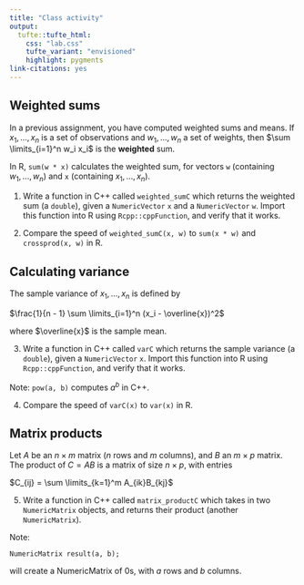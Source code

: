 ```yaml
---
title: "Class activity"
output: 
  tufte::tufte_html:
    css: "lab.css"
    tufte_variant: "envisioned"
    highlight: pygments
link-citations: yes
---
```


## Weighted sums

In a previous assignment, you have computed weighted sums and means. If $x_1,...,x_n$ is a set of observations and $w_1,...,w_n$ a set of weights, then $\sum \limits_{i=1}^n w_i x_i$ is the **weighted** sum.

In R, `sum(w * x)` calculates the weighted sum, for vectors `w` (containing $w_1,...,w_n$) and `x` (containing $x_1,...,x_n$).

1. Write a function in C++ called `weighted_sumC` which returns the weighted sum (a `double`), given a `NumericVector` `x` and a `NumericVector` `w`. Import this function into R using `Rcpp::cppFunction`, and verify that it works.

2. Compare the speed of `weighted_sumC(x, w)` to `sum(x * w)` and `crossprod(x, w)` in R.

## Calculating variance

The sample variance of $x_1,...,x_n$ is defined by

$\frac{1}{n - 1} \sum \limits_{i=1}^n (x_i - \overline{x})^2$

where $\overline{x}$ is the sample mean.

3. Write a function in C++ called `varC` which returns the sample variance (a `double`), given a `NumericVector` `x`. Import this function into R using `Rcpp::cppFunction`, and verify that it works.

Note: `pow(a, b)` computes $a^b$ in C++.

4. Compare the speed of `varC(x)` to `var(x)` in R.

## Matrix products

Let $A$ be an $n \times m$ matrix ($n$ rows and $m$ columns), and $B$ an $m \times p$ matrix. The product of $C = AB$ is a matrix of size $n \times p$, with entries

$C_{ij} = \sum \limits_{k=1}^m A_{ik}B_{kj}$

5. Write a function in C++ called `matrix_productC` which takes in two `NumericMatrix` objects, and returns their product (another `NumericMatrix`).

Note:

`NumericMatrix result(a, b);`

will create a NumericMatrix of 0s, with $a$ rows and $b$ columns.
